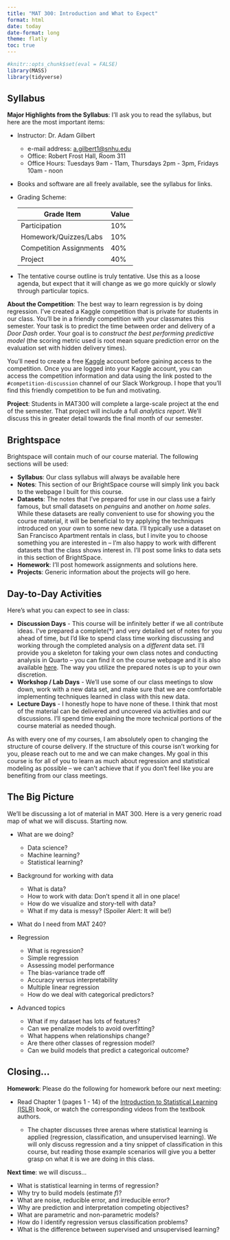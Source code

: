 ```yaml
---
title: "MAT 300: Introduction and What to Expect"
format: html
date: today
date-format: long
theme: flatly
toc: true
---
```


```r
#knitr::opts_chunk$set(eval = FALSE)
library(MASS)
library(tidyverse)
```

## Syllabus

**Major Highlights from the Syllabus**: I'll ask you to read the syllabus, but here are the most important items:

  + Instructor: Dr. Adam Gilbert
  
    + e-mail address: [a.gilbert1@snhu.edu](mailto:a.gilbert1@snhu.edu)
    + Office: Robert Frost Hall, Room 311
    + Office Hours: Tuesdays 9am - 11am, Thursdays 2pm - 3pm, Fridays 10am - noon
  
  + Books and software are all freely available, see the syllabus for links.
  + Grading Scheme:
  <center> 
  Grade Item                     | Value
  -------------------------------|-----------
  Participation                  | 10%
  Homework/Quizzes/Labs          | 10%
  Competition Assignments        | 40%
  Project                        | 40%
  </center>
  
  + The tentative course outline is truly tentative. Use this as a loose agenda, but expect that it will change as we go more quickly or slowly through particular topics.

**About the Competition**: The best way to learn regression is by doing regression. I've created a Kaggle competition that is private for students in our class. You'll be in a friendly competition with your classmates this semester. Your task is to predict the time between order and delivery of a *Door Dash* order. Your goal is to *construct the best performing predictive model* (the scoring metric used is root mean square prediction error on the evaluation set with hidden delivery times).

You'll need to create a free [Kaggle](https://www.kaggle.com) account before gaining access to the competition. Once you are logged into your Kaggle account, you can access the competition information and data using the link posted to the `#competition-discussion` channel of our Slack Workgroup. I hope that you'll find this friendly competition to be fun and motivating.

**Project**: Students in MAT300 will complete a large-scale project at the end of the semester. That project will include a full *analytics report*. We'll discuss this in greater detail towards the final month of our semester.


## Brightspace

Brightspace will contain much of our course material. The following sections will be used:

  + **Syllabus**: Our class syllabus will always be available here
  + **Notes**: This section of our BrightSpace course will simply link you back to the webpage I built for this course.
  + **Datasets**: The notes that I've prepared for use in our class use a fairly famous, but small datasets on *penguins* and another on *home sales*. While these datasets are really convenient to use for showing you the course material, it will be beneficial to try applying the techniques introduced on your own to some new data. I'll typically use a dataset on San Francisco Apartment rentals in class, but I invite you to choose something you are interested in -- I'm also happy to work with different datasets that the class shows interest in. I'll post some links to data sets in this section of BrightSpace.
  + **Homework**: I'll post homework assignments and solutions here.
  + **Projects**: Generic information about the projects will go here.

## Day-to-Day Activities

Here's what you can expect to see in class:

  + **Discussion Days** - This course will be infinitely better if we all contribute ideas. I've prepared a complete(\*) and very detailed set of notes for you ahead of time, but I'd like to spend class time working discussing and working through the completed analysis on a *different* data set. I'll provide you a skeleton for taking your own class notes and conducting analysis in Quarto -- you can find it on the course webpage and it is also available [here](https://agmath.github.io/RegressionCourse/StudentNotesTemplate.qmd). The way you utilize the prepared notes is up to your own discretion.
  + **Workshop / Lab Days** - We'll use some of our class meetings to slow down, work with a new data set, and make sure that we are comfortable implementing techniques learned in class with this new data.
  + **Lecture Days** - I honestly hope to have none of these. I think that most of the material can be delivered and uncovered via activities and our discussions. I'll spend time explaining the more technical portions of the course material as needed though.

As with every one of my courses, I am absolutely open to changing the structure of course delivery. If the structure of this course isn't working for you, please reach out to me and we can make changes. My goal in this course is for all of you to learn as much about regression and statistical modeling as possible -- we can't achieve that if you don't feel like you are benefiting from our class meetings.

## The Big Picture

We'll be discussing a lot of material in MAT 300. Here is a very generic road map of what we will discuss. Starting now.

  + What are we doing?
  
    + Data science?
    + Machine learning?
    + Statistical learning?
    
  + Background for working with data
  
    + What is data?
    + How to work with data: Don't spend it all in one place!
    + How do we visualize and story-tell with data?
    + What if my data is messy? (Spoiler Alert: It will be!)
    
  + What do I need from MAT 240?
  + Regression
  
    + What is regression?
    + Simple regression
    + Assessing model performance
    + The bias-variance trade off
    + Accuracy versus interpretability
    + Multiple linear regression
    + How do we deal with categorical predictors?
  
  + Advanced topics
  
    + What if my dataset has lots of features?
    + Can we penalize models to avoid overfitting?
    + What happens when relationships change?
    + Are there other classes of regression model?
    + Can we build models that predict a categorical outcome?

## Closing...

**Homework**: Please do the following for homework before our next meeting:

  + Read Chapter 1 (pages 1 - 14) of the [Introduction to Statistical Learning (ISLR)](https://hastie.su.domains/ISLR2/ISLRv2_website.pdf) book, or watch the corresponding videos from the textbook authors.
  
    + The chapter discusses three arenas where statistical learning is applied (regression, classification, and unsupervised learning). We will only discuss regression and a tiny snippet of classification in this course, but reading those example scenarios will give you a better grasp on what it is we are doing in this class.

**Next time**: we will discuss...
  
  + What is statistical learning in terms of regression?
  + Why try to build models (estimate $f$)?
  + What are noise, reducible error, and irreducible error?
  + Why are prediction and interpretation competing objectives?
  + What are parametric and non-parametric models?
  + How do I identify regression versus classification problems?
  + What is the difference between supervised and unsupervised learning?